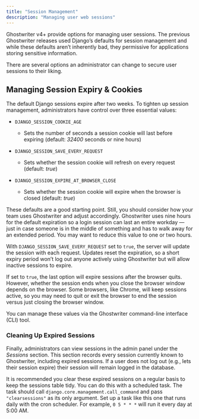 ```yaml
---
title: "Session Management"
description: "Managing user web sessions"
---
```


Ghostwriter v4+ provide options for managing user sessions. The previous Ghostwriter releases used Django’s defaults for session management and while these defaults aren’t inherently bad, they permissive for applications storing sensitive information.

There are several options an administrator can change to secure user sessions to their liking.

## Managing Session Expiry & Cookies

The default Django sessions expire after two weeks. To tighten up session management, administrators have control over three essential values:

* `DJANGO_SESSION_COOKIE_AGE`

  * Sets the number of seconds a session cookie will last before expiring (default: *32400* seconds or nine hours)

* `DJANGO_SESSION_SAVE_EVERY_REQUEST`

  * Sets whether the session cookie will refresh on every request (default: *true*)

* `DJANGO_SESSION_EXPIRE_AT_BROWSER_CLOSE`

  * Sets whether the session cookie will expire when the browser is closed (default: *true*)

These defaults are a good starting point. Still, you should consider how your team uses Ghostwriter and adjust accordingly. Ghostwriter uses nine hours for the default expiration so a login session can last an entire workday — just in case someone is in the middle of something and has to walk away for an extended period. You may want to reduce this value to one or two hours.

With `DJANGO_SESSION_SAVE_EVERY_REQUEST` set to `true`, the server will update the session with each request. Updates reset the expiration, so a short expiry period won’t log out anyone actively using Ghostwriter but will allow inactive sessions to expire.

If set to `true`, the last option will expire sessions after the browser quits. However, whether the session ends when you close the browser window depends on the browser. Some browsers, like Chrome, will keep sessions active, so you may need to quit or exit the browser to end the session versus just closing the browser window.

You can manage these values via the Ghostwriter command-line interface (CLI) tool.

### Cleaning Up Expired Sessions

Finally, administrators can view sessions in the admin panel under the *Sessions* section. This section records every session currently known to Ghostwriter, including expired sessions. If a user does not log out (e.g., lets their session expire) their session will remain logged in the database.

It is recommended you clear these expired sessions on a regular basis to keep the sessions table tidy. You can do this with a scheduled task. The task should call `django.core.management.call_command` and pass `"clearsessions"` as its only argument. Set up a task like this one that runs daily with the cron scheduler. For example, `0 5 * * *` will run it every day at 5:00 AM.

<Frame>
  <img src="../../images/features/image-3.avif" alt=""/>
</Frame>

<CardGroup cols={1}> <Card title="Scheduling Tasks" icon="calendar" iconType="solid" href="../../features/background-tasks/scheduled-tasks" /> </CardGroup>

